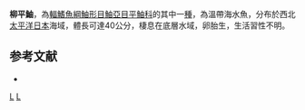 {{Speciesbox
| taxon = Sebastes itinus
| status = NE
| status_system = IUCN3.1
| binomial_authority =  [[Jordan|Jordan]] & [[Starks|Starks]], 1904
| synonyms = *''Sebastodes itinus, Jordan & Starks, 1904''
}}

'''柳平鮋'''，為[[輻鰭魚綱|輻鰭魚綱]][[鮋形目|鮋形目]][[鮋亞目|鮋亞目]][[平鮋科|平鮋科]]的其中一[[種|種]]，為溫帶海水魚，分布於西北[[太平洋|太平洋]][[日本|日本]]海域，體長可達40公分，棲息在底層水域，卵胎生，生活習性不明。

==参考文献==
*{{FishBase_species|genus=Sebastes|species=itinus|year=2014|month=6}}

{{taxonbar}}
[[Category:_1904年描述的鱼类|L]]
[[Category:平鮋屬|L]]